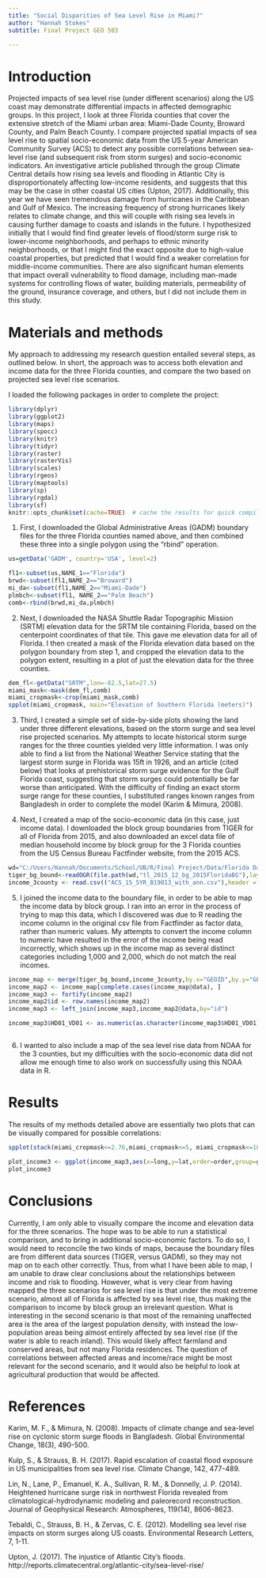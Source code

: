 ```yaml
---
title: "Social Disparities of Sea Level Rise in Miami?"
author: "Hannah Stokes"
subtitle: Final Project GEO 503

---
```


# Introduction
Projected impacts of sea level rise (under different scenarios) along the US coast may demonstrate differential impacts in affected demographic groups. In this project, I look at three Florida counties that cover the extensive stretch of the Miami urban area: Miami-Dade County, Broward County, and Palm Beach County. I compare projected spatial impacts of sea level rise to spatial socio-economic data from the US 5-year American Community Survey (ACS) to detect any possible correlations between sea-level rise (and subsequent risk from storm surges) and socio-economic indicators. An investigative article published through the group Climate Central details how rising sea levels and flooding in Atlantic City is disproportionately affecting low-income residents, and suggests that this may be the case in other coastal US cities (Upton, 2017). Additionally, this year we have seen tremendous damage from hurricanes in the Caribbean and Gulf of Mexico. The increasing frequency of strong hurricanes likely relates to climate change, and this will couple with rising sea levels in causing further damage to coasts and islands in the future. I hypothesized initially that I would find find greater levels of flood/storm surge risk to lower-income neighborhoods, and perhaps to ethnic minority neighborhoods, or that I might find the exact opposite due to high-value coastal properties, but predicted that I would find a weaker correlation for middle-income communities. There are also significant human elements that impact overall vulnerability to flood damage, including man-made systems for controlling flows of water, building materials, permeability of the ground, insurance coverage, and others, but I did not include them in this study.   


# Materials and methods

My approach to addressing my research question entailed several steps, as outlined below. In short, the approach was to access both elevation and income data for the three Florida counties, and compare the two based on projected sea level rise scenarios. 


I loaded the following packages in order to complete the project:

```r

library(dplyr)
library(ggplot2)
library(maps)
library(spocc)
library(knitr)
library(tidyr)
library(raster)
library(rasterVis)
library(scales)
library(rgeos)
library(maptools)
library(sp)
library(rgdal)
library(sf)
knitr::opts_chunk$set(cache=TRUE)  # cache the results for quick compiling
```


1. First, I downloaded the Global Administrative Areas (GADM) boundary files for the three Florida counties named above, and then combined these three into a single polygon using the "rbind" operation.

```r

us=getData('GADM', country='USA', level=2)

fl1<-subset(us,NAME_1=="Florida")
brwd<-subset(fl1,NAME_2=="Broward")
mi_da<-subset(fl1,NAME_2=="Miami-Dade")
plmbch<-subset(fl1, NAME_2=="Palm Beach")
comb<-rbind(brwd,mi_da,plmbch)

```

2. Next, I downloaded the NASA Shuttle Radar Topographic Mission (SRTM) elevation data for the SRTM tile containing Florida, based on the centerpoint coordinates of that tile. This gave me elevation data for all of Florida. I then created a mask of the Florida elevation data based on the polygon boundary from step 1, and cropped the elevation data to the polygon extent, resulting in a plot of just the elevation data for the three counties. 

```r
dem_fl<-getData("SRTM",lon=-82.5,lat=27.5)
miami_mask<-mask(dem_fl,comb)
miami_cropmask<-crop(miami_mask,comb)
spplot(miami_cropmask, main="Elevation of Southern Florida (meters)")

```

3. Third, I created a simple set of side-by-side plots showing the land under three different elevations, based on the storm surge and sea level rise projected scenarios. My attempts to locate historical storm surge ranges for the three counties yielded very little information. I was only able to find a list from the National Weather Service stating that the largest storm surge in Florida was 15ft in 1926, and an article (cited below) that looks at prehistorical storm surge evidence for the Gulf Florida coast, suggesting that storm surges could potentially be far worse than anticipated. With the difficulty of finding an exact storm surge range for these counties, I substituted ranges known ranges from Bangladesh in order to complete the model (Karim & Mimura, 2008).

4. Next, I created a map of the socio-economic data (in this case, just income data). I downloaded the block group boundaries from TIGER for all of Florida from 2015, and also downloaded an excel data file of median household income by block group for the 3 Florida counties from the US Census Bureau Factfinder website, from the 2015 ACS.

```r

wd="C:/Users/Hannah/Documents/School/UB/R/Final Project/Data/Florida Data"
tiger_bg_bound<-readOGR(file.path(wd,"tl_2015_12_bg_2015FloridaBG"),layer="tl_2015_12_bg")
income_3county <- read.csv(("ACS_15_5YR_B19013_with_ann.csv"),header = TRUE)

```

5. I joined the income data to the boundary file, in order to be able to map the income data by block group. I ran into an error in the process of trying to map this data, which I discovered was due to R reading the income column in the original csv file from Factfinder as factor data, rather than numeric values. My attempts to convert the income column to numeric have resulted in the error of the income being read incorrectly, which shows up in the income map as several distinct categories including 1,000 and 2,000, which do not match the real incomes. 

```r

income_map <- merge(tiger_bg_bound,income_3county,by.x="GEOID",by.y="GEO.id2")
income_map2 <- income_map[complete.cases(income_map@data), ]
income_map3 <- fortify(income_map2)
income_map2$id <- row.names(income_map2)
income_map3 <- left_join(income_map3,income_map2@data,by="id")

income_map3$HD01_VD01 <- as.numeric(as.character(income_map3$HD01_VD01))



```

6. I wanted to also include a map of the sea level rise data from NOAA for the 3 counties, but my difficulties with the socio-economic data did not allow me enough time to also work on successfully using this NOAA data in R. 


# Results

The results of my methods detailed above are essentially two plots that can be visually compared for possible correlations: 

```r

spplot(stack(miami_cropmask<=2.76,miami_cropmask<=5, miami_cropmask<=10.97), main="Flood Risk Area under Three Sea Level Rise Scenarios Plus Storm Surge")

plot_income3 <- ggplot(income_map3,aes(x=long,y=lat,order=order,group=group,fill=HD01_VD01), main="2015 Household Income by Block Group")+geom_polygon()+scale_fill_gradient(low="white",high="darkred",na.value = "grey50",name="Income (USD)")+coord_map()
plot_income3


```


# Conclusions

Currently, I am only able to visually compare the income and elevation data for the three scenarios. The hope was to be able to run a statistical comparison, and to bring in additional socio-economic factors. To do so, I would need to reconcile the two kinds of maps, because the boundary files are from different data sources (TIGER, versus GADM), so they may not map on to each other correctly. Thus, from what I have been able to map, I am unable to draw clear conclusions about the relationships between income and risk to flooding. However, what is very clear from having mapped the three scenarios for sea level rise is that under the most extreme scenario, almost all of Florida is affected by sea level rise, thus making the comparison to income by block group an irrelevant question. What is interesting in the second scenario is that most of the remaining unaffected area is the area of the largest population density, with instead the low-population areas being almost entirely affected by sea level rise (if the water is able to reach inland). This would likely affect farmland and conserved areas, but not many Florida residences. The question of correlations between affected areas and income/race might be most relevant for the second scenario, and it would also be helpful to look at agricultural production that would be affected.  

# References

Karim, M. F., & Mimura, N. (2008). Impacts of climate change and sea-level rise on cyclonic storm surge floods in Bangladesh. Global Environmental Change, 18(3), 490-500.

Kulp, S., & Strauss, B. H. (2017). Rapid escalation of coastal flood exposure in US municipalities from sea
level rise. Climate Change, 142, 477-489.

Lin, N., Lane, P., Emanuel, K. A., Sullivan, R. M., & Donnelly, J. P. (2014). Heightened hurricane surge risk in northwest Florida revealed from climatological-hydrodynamic modeling and paleorecord reconstruction. Journal of Geophysical Research: Atmospheres, 119(14), 8606-8623.

Tebaldi, C., Strauss, B. H., & Zervas, C. E. (2012). Modelling sea level rise impacts on storm surges along US coasts. Environmental Research Letters, 7, 1-11. 

Upton, J. (2017). The injustice of Atlantic City's floods.        http://reports.climatecentral.org/atlantic-city/sea-level-rise/

